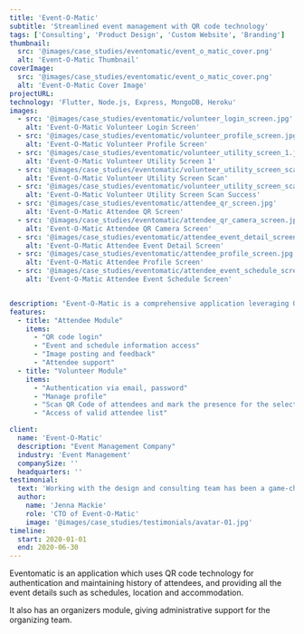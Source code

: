 ```yaml
---
title: 'Event-O-Matic'
subtitle: 'Streamlined event management with QR code technology'
tags: ['Consulting', 'Product Design', 'Custom Website', 'Branding']
thumbnail:
  src: '@images/case_studies/eventomatic/event_o_matic_cover.png'
  alt: 'Event-O-Matic Thumbnail'
coverImage:
  src: '@images/case_studies/eventomatic/event_o_matic_cover.png'
  alt: 'Event-O-Matic Cover Image'
projectURL: 
technology: 'Flutter, Node.js, Express, MongoDB, Heroku'
images:
  - src: '@images/case_studies/eventomatic/volunteer_login_screen.jpg'
    alt: 'Event-O-Matic Volunteer Login Screen'
  - src: '@images/case_studies/eventomatic/volunteer_profile_screen.jpg'
    alt: 'Event-O-Matic Volunteer Profile Screen'
  - src: '@images/case_studies/eventomatic/volunteer_utility_screen_1.jpg'
    alt: 'Event-O-Matic Volunteer Utility Screen 1'
  - src: '@images/case_studies/eventomatic/volunteer_utility_screen_scan.jpg'
    alt: 'Event-O-Matic Volunteer Utility Screen Scan'
  - src: '@images/case_studies/eventomatic/volunteer_utility_screen_scan_success.jpg'
    alt: 'Event-O-Matic Volunteer Utility Screen Scan Success'
  - src: '@images/case_studies/eventomatic/attendee_qr_screen.jpg'
    alt: 'Event-O-Matic Attendee QR Screen'
  - src: '@images/case_studies/eventomatic/attendee_qr_camera_screen.jpg'
    alt: 'Event-O-Matic Attendee QR Camera Screen'
  - src: '@images/case_studies/eventomatic/attendee_event_detail_screen.jpg'
    alt: 'Event-O-Matic Attendee Event Detail Screen'
  - src: '@images/case_studies/eventomatic/attendee_profile_screen.jpg'
    alt: 'Event-O-Matic Attendee Profile Screen'
  - src: '@images/case_studies/eventomatic/attendee_event_schedule_screen.jpg'
    alt: 'Event-O-Matic Attendee Event Schedule Screen'


description: "Event-O-Matic is a comprehensive application leveraging QR codes for attendee authentication, event information management, and administrative support for organizers."
features:
  - title: "Attendee Module"
    items:
      - "QR code login"
      - "Event and schedule information access"
      - "Image posting and feedback"
      - "Attendee support"
  - title: "Volunteer Module"
    items:
      - "Authentication via email, password" 
      - "Manage profile"
      - "Scan QR Code of attendees and mark the presence for the selected utility"
      - "Access of valid attendee list"

client:
  name: 'Event-O-Matic'
  description: "Event Management Company"
  industry: 'Event Management'
  companySize: ''
  headquarters: ''
testimonial:
  text: 'Working with the design and consulting team has been a game-changer for Banter. Their expertise in website design, branding, content strategy, and AI integration has revolutionized the way we create and share our stories. Their work has not only elevated our brand but also empowered us to be leaders in digital journalism, reaching and engaging more readers than ever before.'
  author:
    name: 'Jenna Mackie'
    role: 'CTO of Event-O-Matic'
    image: '@images/case_studies/testimonials/avatar-01.jpg'
timeline:
  start: 2020-01-01
  end: 2020-06-30
---
```


Eventomatic is an application which uses QR code technology for authentication and maintaining history of attendees, and providing all the event details such as schedules, location and accommodation. 

It also has an organizers module, giving administrative support for the organizing team.